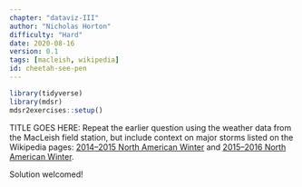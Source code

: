 ```yaml
---
chapter: "dataviz-III"
author: "Nicholas Horton"
difficulty: "Hard"
date: 2020-08-16 
version: 0.1
tags: [macleish, wikipedia]
id: cheetah-see-pen
---
```


```r
library(tidyverse)
library(mdsr)
mdsr2exercises::setup()
```

TITLE GOES HERE:	Repeat the earlier question using the weather data from the MacLeish field station, but include context on major storms listed on the Wikipedia pages: [2014--2015 North American Winter](https://en.wikipedia.org/wiki/2014%E2%80%9315_North_American_winter) and
[2015--2016 North American Winter](https://en.wikipedia.org/wiki/2015%E2%80%9316_North_American_winter).

 <!--begin-answer-->
 
Solution welcomed!
 
<!--end-answer-->
